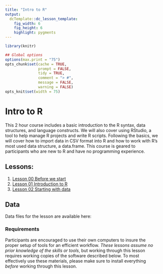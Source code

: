 ```yaml
---
title: "Intro to R"
output:
  dcTemplate::dc_lesson_template:
    fig_width: 6
    fig_height: 6
    highlight: pygments
---
```



```r
library(knitr)

## Global options
options(max.print = "75")
opts_chunk$set(cache = TRUE,
               prompt = FALSE,
               tidy = TRUE,
               comment = "> #",
               message = FALSE,
               warning = FALSE)
opts_knit$set(width = 75)
```

# Intro to R 

This 2 hour course includes a basic introduction to the R syntax, data structures, and language constructs.  We will also cover using RStudio, a tool to help manage R projects and write R scripts.  Following the basics, we will cover how to import data in CSV format into R and how to work with R's most used data structure,  a data.frame.  This course is geared to participants who are new to R and have no programming experience.  

## Lessons:

1. [Lesson 00 Before we start](00-before-we-start.html)
2. [Lesson 01 Introduction to R](01-intro-to-R.html)
3. [Lesson 02 Starting with data](02-starting-with-data.html)

## Data

Data files for the lesson are available here: 


### Requirements

Participants are encouraged to use their own computers to insure the proper setup of tools for an efficient workflow.
*These lessons assume no prior knowledge of the skills or tools*, but working
through this lesson requires working copies of the software described below.
To most effectively use these materials, please make sure to install everything
*before* working through this lesson.

